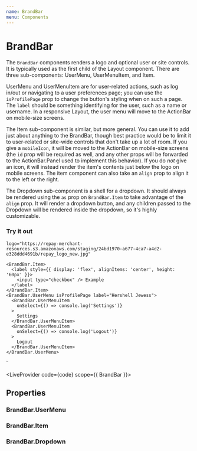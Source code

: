```yaml
---
name: BrandBar
menu: Components
---
```



# BrandBar

The `BrandBar` components renders a logo and optional user or site controls. It is typically used as the first child of the Layout component. There are three sub-components: UserMenu, UserMenuItem, and Item.

UserMenu and UserMenuItem are for user-related actions, such as log in/out or navigating to a user preferences page; you can use the `isProfilePage` prop to change the button's styling when on such a page. The `label` should be something identifying for the user, such as a name or username. In a responsive Layout, the user menu will move to the ActionBar on mobile-size screens.

The Item sub-component is similar, but more general. You can use it to add just about anything to the BrandBar, though best practice would be to limit it to user-related or site-wide controls that don't take up a lot of room. If you give a `mobileIcon`, it will be moved to the ActionBar on mobile-size screens (the `id` prop will be required as well, and any other props will be forwarded to the ActionBar.Panel used to implement this behavior). If you do _not_ give an icon, it will instead render the item's contents just below the logo on mobile screens.
The item component can also take an `align` prop to align it to the left or the right.

The Dropdown sub-component is a shell for a dropdown. It should always be rendered using the `as` prop on `BrandBar.Item` to take advantage of the `align` prop. It will render a dropdown button, and any children passed to the Dropdown will be rendered inside the dropdown, so it's highly customizable.

### Try it out

    logo="https://repay-merchant-resources.s3.amazonaws.com/staging/24bd1970-a677-4ca7-a4d2-e328ddd4691b/repay_logo_new.jpg"
  >
    <BrandBar.Item>
      <label style={{ display: 'flex', alignItems: 'center', height: '60px' }}>
        <input type="checkbox" /> Example
      </label>
    </BrandBar.Item>
    <BrandBar.UserMenu isProfilePage label="Hershell Jewess">
      <BrandBar.UserMenuItem
        onSelect={() => console.log('Settings')}
      >
        Settings
      </BrandBar.UserMenuItem>
      <BrandBar.UserMenuItem
        onSelect={() => console.log('Logout')}
      >
        Logout
      </BrandBar.UserMenuItem>
    </BrandBar.UserMenu>
  </BrandBar>`

<LiveProvider code={code} scope={{ BrandBar }}>
  <LiveEditor style={livePreviewStyle} />
  <LiveError />
  <LivePreview />
</LiveProvider>

## Properties

<PropsTable of={BrandBar} />

### BrandBar.UserMenu

<PropsTable of={BrandBar} staticProp="BrandBarUserMenu" />

### BrandBar.Item

<PropsTable of={BrandBar} staticProp="BrandBarItem" />

### BrandBar.Dropdown

<PropsTable of={BrandBar} staticProp="BrandBarDropdown" />
